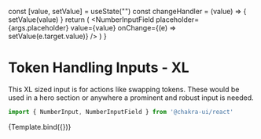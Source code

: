 
<Meta title="Molecules/Inputs" component={NumberInput} />

  const [value, setValue] = useState("")
  const changeHandler = (value) => {
    setValue(value)
  }
  return (
    <NumberInput size={args.size} disabled={args.disabled} isInvalid={args.isInvalid}>
      <NumberInputField
        placeholder={args.placeholder}
        value={value}
        onChange={(e) => setValue(e.target.value)}
      />
    </NumberInput>
  )
}

# Token Handling Inputs - XL

This XL sized input is for actions like swapping tokens. These would be used in a hero section or anywhere a prominent and robust input is needed.

```ts
import { NumberInput, NumberInputField } from '@chakra-ui/react'
```

<Canvas>
  <Story
    name="NumberInput"
    argTypes={argTypes}
    args={{
      placeholder: "100",
      size: "xl",
    }}
  >
    {Template.bind({})}
  </Story>
</Canvas>
